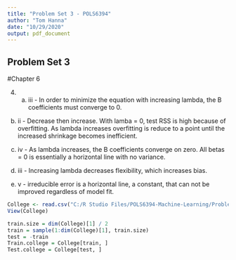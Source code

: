 ```yaml
---
title: "Problem Set 3 - POLS6394"
author: "Tom Hanna"
date: "10/29/2020"
output: pdf_document
---
```




## Problem Set 3

#Chapter 6

4. a. iii - In order to minimize the equation with increasing lambda, the B coefficients must converge to 0.

b. ii - Decrease then increase. With lamba = 0, test RSS is high because of overfitting. As lambda increases
overfitting is reduce to a point until the increased shrinkage becomes inefficient.

c. iv - As lambda increases, the B coefficients converge on zero. All betas = 0 is essentially a horizontal line with no variance.

d. iii - Increasing lambda decreases flexibility, which increases bias. 

e. v - irreducible error is a horizontal line, a constant, that can not be improved regardless of model fit. 


```r

College <- read.csv("C:/R Studio Files/POLS6394-Machine-Learning/Problem Set 3/College.csv")
View(College)

train.size = dim(College)[1] / 2
train = sample(1:dim(College)[1], train.size)
test = -train
Train.college = College[train, ]
Test.college = College[test, ]


```
